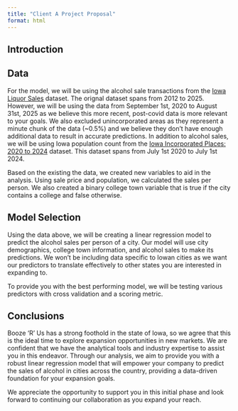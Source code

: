 ```yaml
---
title: "Client A Project Proposal"
format: html
---
```


## Introduction

## Data

For the model, we will be using the alcohol sale transactions from the [Iowa Liquor Sales](https://data.iowa.gov/Sales-Distribution/Iowa-Liquor-Sales/m3tr-qhgy/about_data) dataset. The orignal dataset spans from 2012 to 2025. However, we will be using the data from September 1st, 2020 to August 31st, 2025 as we believe this more recent, post-covid data is more relevant to your goals. We also excluded unincorporated areas as they represent a minute chunk of the data (\~0.5%) and we believe they don't have enough additional data to result in accurate predictions. In addition to alcohol sales, we will be using Iowa population count from the [Iowa Incorporated Places: 2020 to 2024](https://www.census.gov/data/tables/time-series/demo/popest/2020s-total-cities-and-towns.html) dataset. This dataset spans from July 1st 2020 to July 1st 2024.

Based on the existing the data, we created new variables to aid in the analysis. Using sale price and population, we calculated the sales per person. We also created a binary college town variable that is true if the city contains a college and false otherwise.

## Model Selection

Using the data above, we will be creating a linear regression model to predict the alcohol sales per person of a city. Our model will use city demographics, college town information, and alcohol sales to make its predictions. We won't be including data specific to Iowan cities as we want our predictors to translate effectively to other states you are interested in expanding to.

To provide you with the best performing model, we will be testing various predictors with cross validation and a scoring metric.

## Conclusions

Booze 'R' Us has a strong foothold in the state of Iowa, so we agree that this is the ideal time to explore expansion opportunities in new markets. We are confident that we have the analytical tools and industry expertise to assist you in this endeavor. Through our analysis, we aim to provide you with a robust linear regression model that will empower your company to predict the sales of alcohol in cities across the country, providing a data-driven foundation for your expansion goals.

We appreciate the opportunity to support you in this initial phase and look forward to continuing our collaboration as you expand your reach.
